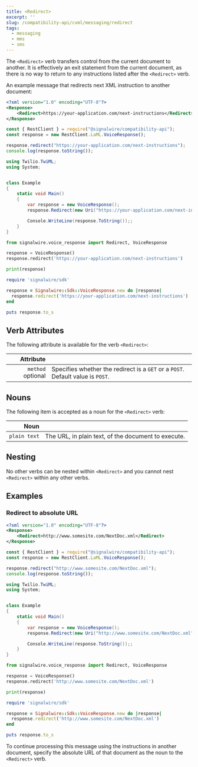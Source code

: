 ```yaml
---
title: <Redirect>
excerpt: ''
slug: /compatibility-api/cxml/messaging/redirect
tags:
  - messaging
  - mms
  - sms
---
```



The `<Redirect>` verb transfers control from the current document to another. It is effectively an exit statement from the current document, as there is no way to return to any instructions listed after the `<Redirect>` verb.

An example message that redirects next XML instruction to another document:

<Tabs groupId="cxml-api">

<TabItem value="xml" label="XML">

```xml
<?xml version="1.0" encoding="UTF-8"?>
<Response>
    <Redirect>https://your-application.com/next-instructions</Redirect>
</Response>
```

</TabItem>
<TabItem value="javascript" label="JavaScript">

```js
const { RestClient } = require("@signalwire/compatibility-api");
const response = new RestClient.LaML.VoiceResponse();

response.redirect("https://your-application.com/next-instructions");
console.log(response.toString());
```

</TabItem>
<TabItem value="csharp" label="C#">

```csharp
using Twilio.TwiML;
using System;


class Example
{
    static void Main()
    {
        var response = new VoiceResponse();
        response.Redirect(new Uri("https://your-application.com/next-instructions"));

        Console.WriteLine(response.ToString());;
    }
}
```

</TabItem>
<TabItem value="python" label="Python">

```python
from signalwire.voice_response import Redirect, VoiceResponse

response = VoiceResponse()
response.redirect('https://your-application.com/next-instructions')

print(response)
```

</TabItem>
<TabItem value="ruby" label="Ruby">

```ruby
require 'signalwire/sdk'

response = Signalwire::Sdk::VoiceResponse.new do |response|
  response.redirect('https://your-application.com/next-instructions')
end

puts response.to_s
```

</TabItem>
</Tabs>

## Verb Attributes

The following attribute is available for the verb `<Redirect>`:

|                                               Attribute |                                                                                                                  |
| ------------------------------------------------------: | ---------------------------------------------------------------------------------------------------------------- |
| `method` <span className="optional-arg">optional</span> | Specifies whether the redirect is a `GET` or a `POST`. Default value is `POST`. |

## Nouns

The following item is accepted as a noun for the `<Redirect>` verb:

|         Noun |                                                     |
| -----------: | --------------------------------------------------- |
| `plain text` | The URL, in plain text, of the document to execute. |

## Nesting

No other verbs can be nested within `<Redirect>` and you cannot nest `<Redirect>` within any other verbs.

## Examples

### Redirect to absolute URL

<Tabs groupId="compatibility-api">

<TabItem value="xml" label="XML">

```xml
<?xml version="1.0" encoding="UTF-8"?>
<Response>
    <Redirect>http://www.somesite.com/NextDoc.xml</Redirect>
</Response>
```

</TabItem>
<TabItem value="javascript" label="JavaScript">

```js
const { RestClient } = require("@signalwire/compatibility-api");
const response = new RestClient.LaML.VoiceResponse();

response.redirect("http://www.somesite.com/NextDoc.xml");
console.log(response.toString());
```

</TabItem>
<TabItem value="csharp" label="C#">

```csharp
using Twilio.TwiML;
using System;


class Example
{
    static void Main()
    {
        var response = new VoiceResponse();
        response.Redirect(new Uri("http://www.somesite.com/NextDoc.xml"));

        Console.WriteLine(response.ToString());;
    }
}
```

</TabItem>
<TabItem value="python" label="Python">

```python
from signalwire.voice_response import Redirect, VoiceResponse

response = VoiceResponse()
response.redirect('http://www.somesite.com/NextDoc.xml')

print(response)
```

</TabItem>
<TabItem value="ruby" label="Ruby">

```ruby
require 'signalwire/sdk'

response = Signalwire::Sdk::VoiceResponse.new do |response|
  response.redirect('http://www.somesite.com/NextDoc.xml')
end

puts response.to_s
```

</TabItem>
</Tabs>

To continue processing this message using the instructions in another document, specify the absolute URL of that document as the noun to the `<Redirect>` verb.

